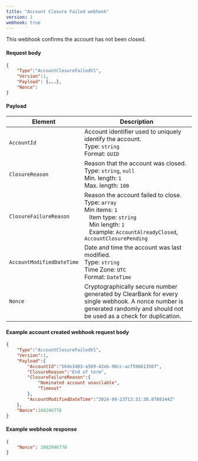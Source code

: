 ```yaml
---
title: "Account Closure Failed webhook"
version: 1
webhook: true
---
```


This webhook confirms the account has not been closed.

#### Request body

```json
{
    "Type":"AccountClosureFailedV1",
    "Version":1,
    "Payload": {...},
    "Nonce":
}
```


#### Payload
| Element                   | Description  |
|---------------------------|--------------|
| `AccountId`               | Account identifier used to uniquely identify the  account. <br /> Type: `string` <br /> Format: `GUID` |
| `ClosureReason`           | Reason that the account was closed. <br /> Type: `string`, `null`<br />Min. length: `1`<br /> Max. length: `100`  |
| `ClosureFailureReason`    | Reason the account failed to close. <br />Type: `array`<br />Min items: `1`<br /> &nbsp;&nbsp;&nbsp;Item type: `string`<br />&nbsp;&nbsp;&nbsp;Min length: `1`<br />&nbsp;&nbsp;&nbsp;Example: `AccountAlreadyClosed`, `AccountClosurePending`|
| `AccountModifiedDateTime` | Date and time the account was last modified.<br /> Type: `string` <br /> Time Zone: `UTC` <br /> Format: `DateTime` |
| `Nonce`                   | Cryptographically secure number generated by ClearBank for every single webhook. A nonce number is generated randomly and should not be used as a check for duplication.|

#### Example account created webhook request body

```json
{
    "Type":"AccountClosureFailedV1",
    "Version":1,
    "Payload":{
        "AccountId":"56de3483-a569-42eb-90cc-acf59661356f",
        "ClosureReason":"End of term",
        "ClosureFailureReason":{
            "Nominated account unavilable",
            "Timeout"
        },
        "AccountModifiedDateTime":"2024-09-23T13:31:30.8789344Z"
    },
    "Nonce":108246778
}
```

#### Example webhook response

```json
{
    "Nonce": 1082946778
}
```
